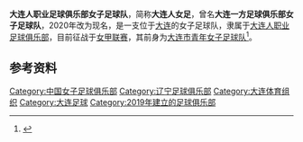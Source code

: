 {{Infobox football club
| clubname       = 大连人职业足球俱乐部女子足球队
| image          = 
| fullname       = 大连人职业足球俱乐部女子足球队
| nickname       = 
| shortname      = 大连人女足
| owner          = [[大连人职业足球俱乐部|大连人职业足球俱乐部]]
| founded        = 2019年
| dissolved      =
| city           = [[大连|大连]]
| ground         = [[大连体育中心|大连体育中心]]体育场
| capacity       = 61000
| chairman       = [[周华|周华]]
| chrtitle       = 领队
| manager        = [[范轶颖|范轶颖]]<ref>{{cite web |author1=中国足协 |title=大连人女足 |url=http://women.thecfa.cn/team/527/2020/22381.html |website=中国足球协会女足官网 |accessdate=2020-09-22 |archive-date=2021-02-15 |archive-url=https://web.archive.org/web/20210215152556/http://women.thecfa.cn/team/527/2020/22381.html |dead-url=no }}</ref>
| mgrtitle       = 主教练
| league         = [[中国女子足球甲级联赛|中国女子足球甲级联赛]]
| season         = 2020
| position       = 第 3 位
| shirtsupplier  = [[耐克|耐克]]
| shirtsponsors  = 
| pattern_la1    =
| pattern_b1     =
| pattern_ra1    =
| leftarm1       =
| body1          =
| rightarm1      =
| shorts1        =
| socks1         =
| pattern_la2    =
| pattern_b2     =
| pattern_ra2    =
| leftarm2       =
| body2          =
| rightarm2      =
| shorts2        =
| socks2         =
}}
'''大连人职业足球俱乐部女子足球队'''，简称'''大连人女足'''，曾名'''大连一方足球俱乐部女子足球队'''，2020年改为现名，是一支位于[[大连|大连]]的女子足球队，隶属于[[大连人职业足球俱乐部|大连人职业足球俱乐部]]，目前征战于[[女甲联赛|女甲联赛]]，其前身为[[大连市青年女子足球队|大连市青年女子足球队]]<ref>{{cite web |title=大连一方俱乐部组建女足队伍 本赛季征战女乙联赛 |url=http://sports.sina.com.cn/china/j/2019-10-25/doc-iicezuev4969242.shtml |website=新浪网 |accessdate=2019-10-25 |archive-date=2021-02-15 |archive-url=https://web.archive.org/web/20210215152630/http://sports.sina.com.cn/china/j/2019-10-25/doc-iicezuev4969242.shtml |dead-url=no }}</ref>。
==参考资料==
{{reflist}}

[[Category:中国女子足球俱乐部|Category:中国女子足球俱乐部]]
[[Category:辽宁足球俱乐部|Category:辽宁足球俱乐部]]
[[Category:大连体育组织|Category:大连体育组织]]
[[Category:大连足球|Category:大连足球]]
[[Category:2019年建立的足球俱乐部|Category:2019年建立的足球俱乐部]]
{{soccer-club-stub}}